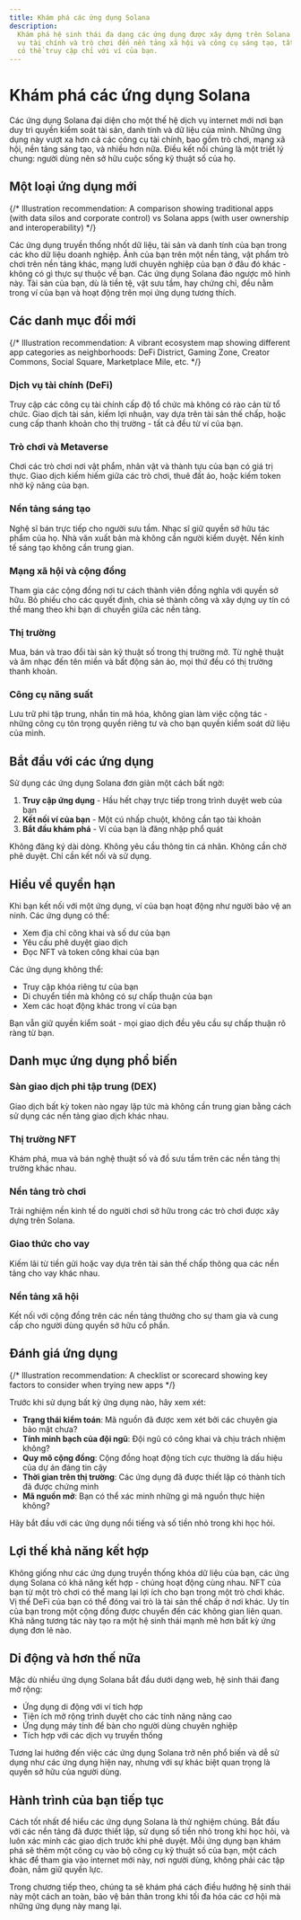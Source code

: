 ```yaml
---
title: Khám phá các ứng dụng Solana
description:
  Khám phá hệ sinh thái đa dạng các ứng dụng được xây dựng trên Solana - từ dịch
  vụ tài chính và trò chơi đến nền tảng xã hội và công cụ sáng tạo, tất cả đều
  có thể truy cập chỉ với ví của bạn.
---
```


# Khám phá các ứng dụng Solana

Các ứng dụng Solana đại diện cho một thế hệ dịch vụ internet mới nơi bạn duy trì
quyền kiểm soát tài sản, danh tính và dữ liệu của mình. Những ứng dụng này vượt
xa hơn cả các công cụ tài chính, bao gồm trò chơi, mạng xã hội, nền tảng sáng
tạo, và nhiều hơn nữa. Điều kết nối chúng là một triết lý chung: người dùng nên
sở hữu cuộc sống kỹ thuật số của họ.

## Một loại ứng dụng mới

{/* Illustration recommendation: A comparison showing traditional apps (with data silos and corporate control) vs Solana apps (with user ownership and interoperability) */}

Các ứng dụng truyền thống nhốt dữ liệu, tài sản và danh tính của bạn trong các
kho dữ liệu doanh nghiệp. Ảnh của bạn trên một nền tảng, vật phẩm trò chơi trên
nền tảng khác, mạng lưới chuyên nghiệp của bạn ở đâu đó khác - không có gì thực
sự thuộc về bạn. Các ứng dụng Solana đảo ngược mô hình này. Tài sản của bạn, dù
là tiền tệ, vật sưu tầm, hay chứng chỉ, đều nằm trong ví của bạn và hoạt động
trên mọi ứng dụng tương thích.

## Các danh mục đổi mới

{/* Illustration recommendation: A vibrant ecosystem map showing different app categories as neighborhoods: DeFi District, Gaming Zone, Creator Commons, Social Square, Marketplace Mile, etc. */}

### Dịch vụ tài chính (DeFi)

Truy cập các công cụ tài chính cấp độ tổ chức mà không có rào cản từ tổ chức.
Giao dịch tài sản, kiếm lợi nhuận, vay dựa trên tài sản thế chấp, hoặc cung cấp
thanh khoản cho thị trường - tất cả đều từ ví của bạn.

### Trò chơi và Metaverse

Chơi các trò chơi nơi vật phẩm, nhân vật và thành tựu của bạn có giá trị thực.
Giao dịch kiếm hiếm giữa các trò chơi, thuê đất ảo, hoặc kiếm token nhờ kỹ năng
của bạn.

### Nền tảng sáng tạo

Nghệ sĩ bán trực tiếp cho người sưu tầm. Nhạc sĩ giữ quyền sở hữu tác phẩm của
họ. Nhà văn xuất bản mà không cần người kiểm duyệt. Nền kinh tế sáng tạo không
cần trung gian.

### Mạng xã hội và cộng đồng

Tham gia các cộng đồng nơi tư cách thành viên đồng nghĩa với quyền sở hữu. Bỏ
phiếu cho các quyết định, chia sẻ thành công và xây dựng uy tín có thể mang theo
khi bạn di chuyển giữa các nền tảng.

### Thị trường

Mua, bán và trao đổi tài sản kỹ thuật số trong thị trường mở. Từ nghệ thuật và
âm nhạc đến tên miền và bất động sản ảo, mọi thứ đều có thị trường thanh khoản.

### Công cụ năng suất

Lưu trữ phi tập trung, nhắn tin mã hóa, không gian làm việc cộng tác - những
công cụ tôn trọng quyền riêng tư và cho bạn quyền kiểm soát dữ liệu của mình.

## Bắt đầu với các ứng dụng

Sử dụng các ứng dụng Solana đơn giản một cách bất ngờ:

1. **Truy cập ứng dụng** - Hầu hết chạy trực tiếp trong trình duyệt web của bạn
2. **Kết nối ví của bạn** - Một cú nhấp chuột, không cần tạo tài khoản
3. **Bắt đầu khám phá** - Ví của bạn là đăng nhập phổ quát

Không đăng ký dài dòng. Không yêu cầu thông tin cá nhân. Không cần chờ phê
duyệt. Chỉ cần kết nối và sử dụng.

## Hiểu về quyền hạn

Khi bạn kết nối với một ứng dụng, ví của bạn hoạt động như người bảo vệ an ninh.
Các ứng dụng có thể:

- Xem địa chỉ công khai và số dư của bạn
- Yêu cầu phê duyệt giao dịch
- Đọc NFT và token công khai của bạn

Các ứng dụng không thể:

- Truy cập khóa riêng tư của bạn
- Di chuyển tiền mà không có sự chấp thuận của bạn
- Xem các hoạt động khác trong ví của bạn

Bạn vẫn giữ quyền kiểm soát - mọi giao dịch đều yêu cầu sự chấp thuận rõ ràng từ
bạn.

## Danh mục ứng dụng phổ biến

### Sàn giao dịch phi tập trung (DEX)

Giao dịch bất kỳ token nào ngay lập tức mà không cần trung gian bằng cách sử
dụng các nền tảng giao dịch khác nhau.

### Thị trường NFT

Khám phá, mua và bán nghệ thuật số và đồ sưu tầm trên các nền tảng thị trường
khác nhau.

### Nền tảng trò chơi

Trải nghiệm nền kinh tế do người chơi sở hữu trong các trò chơi được xây dựng
trên Solana.

### Giao thức cho vay

Kiếm lãi từ tiền gửi hoặc vay dựa trên tài sản thế chấp thông qua các nền tảng
cho vay khác nhau.

### Nền tảng xã hội

Kết nối với cộng đồng trên các nền tảng thưởng cho sự tham gia và cung cấp cho
người dùng quyền sở hữu cổ phần.

## Đánh giá ứng dụng

{/* Illustration recommendation: A checklist or scorecard showing key factors to consider when trying new apps */}

Trước khi sử dụng bất kỳ ứng dụng nào, hãy xem xét:

- **Trạng thái kiểm toán**: Mã nguồn đã được xem xét bởi các chuyên gia bảo mật
  chưa?
- **Tính minh bạch của đội ngũ**: Đội ngũ có công khai và chịu trách nhiệm
  không?
- **Quy mô cộng đồng**: Cộng đồng hoạt động tích cực thường là dấu hiệu của dự
  án đáng tin cậy
- **Thời gian trên thị trường**: Các ứng dụng đã được thiết lập có thành tích đã
  được chứng minh
- **Mã nguồn mở**: Bạn có thể xác minh những gì mã nguồn thực hiện không?

Hãy bắt đầu với các ứng dụng nổi tiếng và số tiền nhỏ trong khi học hỏi.

## Lợi thế khả năng kết hợp

Không giống như các ứng dụng truyền thống khóa dữ liệu của bạn, các ứng dụng
Solana có khả năng kết hợp - chúng hoạt động cùng nhau. NFT của bạn từ một trò
chơi có thể mang lại lợi ích cho bạn trong một trò chơi khác. Vị thế DeFi của
bạn có thể đóng vai trò là tài sản thế chấp ở nơi khác. Uy tín của bạn trong một
cộng đồng được chuyển đến các không gian liên quan. Khả năng tương tác này tạo
ra một hệ sinh thái mạnh mẽ hơn bất kỳ ứng dụng đơn lẻ nào.

## Di động và hơn thế nữa

Mặc dù nhiều ứng dụng Solana bắt đầu dưới dạng web, hệ sinh thái đang mở rộng:

- Ứng dụng di động với ví tích hợp
- Tiện ích mở rộng trình duyệt cho các tính năng nâng cao
- Ứng dụng máy tính để bàn cho người dùng chuyên nghiệp
- Tích hợp với các dịch vụ truyền thống

Tương lai hướng đến việc các ứng dụng Solana trở nên phổ biến và dễ sử dụng như
các ứng dụng hiện nay, nhưng với sự khác biệt quan trọng là quyền sở hữu của
người dùng.

## Hành trình của bạn tiếp tục

Cách tốt nhất để hiểu các ứng dụng Solana là thử nghiệm chúng. Bắt đầu với các
nền tảng đã được thiết lập, sử dụng số tiền nhỏ trong khi học hỏi, và luôn xác
minh các giao dịch trước khi phê duyệt. Mỗi ứng dụng bạn khám phá sẽ thêm một
công cụ vào bộ công cụ kỹ thuật số của bạn, một cách khác để tham gia vào
internet mới này, nơi người dùng, không phải các tập đoàn, nắm giữ quyền lực.

Trong chương tiếp theo, chúng ta sẽ khám phá cách điều hướng hệ sinh thái này
một cách an toàn, bảo vệ bản thân trong khi tối đa hóa các cơ hội mà những ứng
dụng này mang lại.